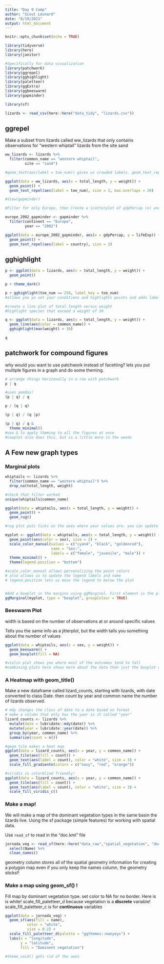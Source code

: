 ```yaml
---
title: "Day 9 Comp"
author: "Scout Leonard"
date: "8/19/2021"
output: html_document
---
```


```r
knitr::opts_chunk$set(echo = TRUE)

library(tidyverse)
library(here)
library(janitor)

#Specifically for data visualization
library(patchwork)
library(ggrepel)
library(gghighlight)
library(paletteer)
library(ggExtra)
library(ggbeeswarm)
library(gapminder)

library(sf)

lizards <- read_csv(here::here("data_tidy", "lizards.csv"))

```

## ggrepel

Make a subset from lizards called ww_lizards that only contains observations for "western whiptail" lizards from the site sand 

```r
ww_lizards <- lizards %>% 
  filter(common_name == "western whiptail",
         site == "sand")

#geom_text(aes(label = toe_num)) gives us crowded labels. geom_text_repel() gives us a way to label in a way that's more readable 

ggplot(data = ww_lizards, aes(x = total_length, y = weight)) +
  geom_point() +
  geom_text_repel(aes(label = toe_num), size = 3, max.overlaps = 20)
```

```r
#View(gapminder)

#Filter for only Europe, then Create a scatterplot of gdpPercap (x) and lifeExp (y), labelled by country name

europe_2002_gapminder <- gapminder %>% 
  filter(continent == "Europe",
         year == "2002")

ggplot(data = europe_2002_gapminder, aes(x = gdpPercap, y = lifeExp)) +
  geom_point() +
  geom_text_repel(aes(label = country), size = 3)
```

## gghighlight

```r
p <- ggplot(data = lizards, aes(x = total_length, y = weight)) +
  geom_point()

p + theme_dark()

p + gghighlight(toe_num == 250, label_key = toe_num)
#allows you yo set your conditions and highlights points and adds labels, which would be a lot of work manually. 
```

```r
#create a line plot of total_length versus weight
#highlight species that exceed a weight of 30

q <- ggplot(data = lizards, aes(x = total_length, y = weight)) +
  geom_line(aes(color = common_name)) +
  gghighlight(max(weight) > 30)

q

```

## patchwork for compound figures 

why would you want to use patchwork instead of facetting? 
lets you put multiple figures in a graph and do some theming.

```r
# arrange things horizonally in a row with patchwork 
p | q

#uses pemdas!
(p | q) / q

p / (q | q)

(p | q) / (q |p)

(p | q) / q &
  theme_minimal()
#use & to apply theming to all the figures at once 
#cowplot also does this, but is a little more in the weeds 
```

## A Few new graph types 

### Marginal plots

```r
whiptails <- lizards %>% 
  filter(common_name == "western whiptail") %>% 
  drop_na(total_length, weight)

#check that filter worked 
unique(whiptails$common_name)

ggplot(data = whiptails, aes(x = total_length, y = weight)) +
  geom_point() +
  geom_rug()

#rug plot puts ticks on the axes where your values are. you can update the tick mark frequencies, but if you have data measured at equal increments, it does not tell you much! 
```

```r
myplot <- ggplot(data = whiptails, aes(x = total_length, y = weight)) +
  geom_point(aes(color = sex), size = 2) +
  scale_color_manual(values = c("cyan4", "black", "goldenrod"),
                     name = "Sex:",
                     labels = c("female", "juvenile", "male")) +
  theme_minimal() +
  theme(legend.position = "bottom")

#scale_color_manual allows personalizing the point colors
# also allows us to update the legend labels and name
# legend.position lets us move the legend to below the plot 


#Add a boxplot in the margins using ggMarginal. First element is the plot you made that you want to add to. then is the type of plot in the margins. you can also do histograms and density plots and others! 
ggMarginal(myplot, type = "boxplot", groupColour = TRUE)

```
### Beeswarm Plot

width is based on the number of observations at or around specific values 

Tells you the same info as a jitterplot, but the width talls you something about the number of values 

```r
ggplot(data = whiptails, aes(x = sex, y = weight)) +
  geom_beeswarm() +
  geom_boxplot(fill = NA)

#violin plot shows you where most of the outcomes tend to fall
#combining plots here shows more about the data than just the boxplot would
```

### A Heatmap with geom_title()

Make a new dataframe called lizard_counts, starting with lizards, with date converted to class Date. then count by year and common name the number of lizards observed. 
```r

# mdy changes the class of date to a date based on format
# make a column that only has the yaer in it called "year"
lizard_counts <- lizards %>% 
  mutate(date = lubridate::mdy(date)) %>% 
  mutate(year = lubridate::year(date)) %>% 
  group_by(year, common_name) %>% 
  summarize(count = n())
```


```r

#geom tile makes a heat map
ggplot(data = lizard_counts, aes(x = year, y = common_name)) +
  geom_tile(aes(fill = count)) +
  geom_text(aes(label = count), color = "white", size = 3) +
  scale_fill_gradientn(colors = c("navy", "red", "orange"))

#viridis is colorblind friendly! 
ggplot(data = lizard_counts, aes(x = year, y = common_name)) +
  geom_tile(aes(fill = count)) +
  geom_text(aes(label = count), color = "white", size = 3) +
  scale_fill_viridis_c()
```

### Make a map! 

We will make a map of the dominant vegetation types in the same basin the lizards live. 
Using the sf package (simple features) for working with spatial data. 

Use `read_sf` to read in the "doc.kml" file

```r
jornada_veg <- read_sf(here::here("data_raw","spatial_vegetation", "doc.kml")) %>% 
  select(Name) %>% 
  clean_names()
```
geometry column stores all of the spatial geometry information for creating a polygon map 
even if you only keep the names column, the geometry sticks!! 

### Make a map using geom_sf() !

Fill map by dominant vegetation type. 
set color to NA for no border. Here is is white! 
scale_fill_paletteer_d because vegetation is a **discrete** variable!
scale_fill_paletteer_c is for **continuous** variables
```r
ggplot(data = jornada_veg) +
  geom_sf(aes(fill = name),
          color = "white",
          size = 0.2) +
  scale_fill_paletteer_d(palette = "ggthemes::manyeys") +
  labs(x = "longitude",
       y = "latitude",
       fill = "Dominent vegetation")

#theme_void() gets rid of the axes
  
```


